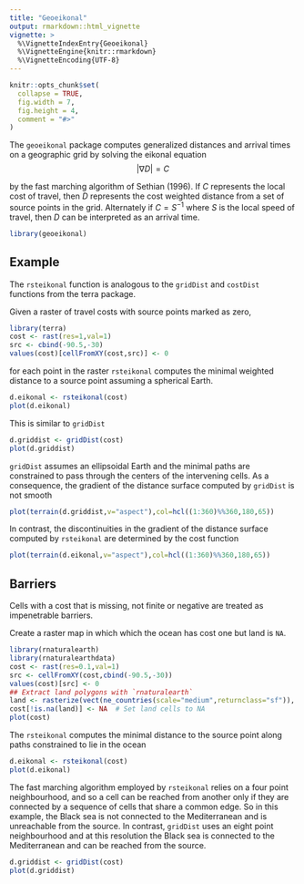 ```yaml
---
title: "Geoeikonal"
output: rmarkdown::html_vignette
vignette: >
  %\VignetteIndexEntry{Geoeikonal}
  %\VignetteEngine{knitr::rmarkdown}
  %\VignetteEncoding{UTF-8}
---
```


```r
knitr::opts_chunk$set(
  collapse = TRUE,
  fig.width = 7,
  fig.height = 4,
  comment = "#>"
)
```

The `geoeikonal` package computes generalized distances and arrival times on a geographic grid by
solving the eikonal equation
$$
| \nabla D | = C
$$

by the fast marching algorithm of Sethian (1996). If $C$ represents the local cost of travel, then 
$D$ represents the cost weighted distance from a set of source points in the grid.  Alternately if 
$C=S^{-1}$ where $S$ is the local speed of travel, then $D$ can be interpreted as an arrival time.

```r
library(geoeikonal)
```


## Example

The `rsteikonal` function is analogous to the `gridDist` and `costDist` functions from the terra
package.


Given a raster of travel costs with source points marked as zero, 
```r
library(terra)
cost <- rast(res=1,val=1)
src <- cbind(-90.5,-30)
values(cost)[cellFromXY(cost,src)] <- 0
```

for each point in the raster `rsteikonal` computes the minimal weighted distance to a source point 
assuming a spherical Earth.
```r
d.eikonal <- rsteikonal(cost)
plot(d.eikonal)
```

This is similar to `gridDist` 
```r
d.griddist <- gridDist(cost)
plot(d.griddist)
```

`gridDist` assumes an ellipsoidal Earth and the minimal paths are constrained to pass through the 
centers of the intervening cells. As a consequence, the gradient of the distance surface computed by
`gridDist` is not smooth 
```r
plot(terrain(d.griddist,v="aspect"),col=hcl((1:360)%%360,180,65))
```

In contrast, the discontinuities in the gradient of the distance surface computed by `rsteikonal` 
are determined by the cost function 
```r
plot(terrain(d.eikonal,v="aspect"),col=hcl((1:360)%%360,180,65))
```

## Barriers

Cells with a cost that is missing, not finite or negative are treated as impenetrable barriers. 


Create a raster map in which which the ocean has cost one but land is `NA`.
```r
library(rnaturalearth)
library(rnaturalearthdata)
cost <- rast(res=0.1,val=1)
src <- cellFromXY(cost,cbind(-90.5,-30))
values(cost)[src] <- 0
## Extract land polygons with `rnaturalearth`
land <- rasterize(vect(ne_countries(scale="medium",returnclass="sf")), cost, field = 1)
cost[!is.na(land)] <- NA  # Set land cells to NA
plot(cost)
```

The `rsteikonal` computes the minimal distance to the source point along paths constrained to lie in
the ocean
```r
d.eikonal <- rsteikonal(cost)
plot(d.eikonal)
```

The fast marching algorithm employed by `rsteikonal` relies on a four point neighbourhood, and so 
a cell can be reached from another only if they are connected by a sequence of cells that share a 
common edge. So in this example, the Black sea is not connected to the Mediterranean and is 
unreachable from the source.  In contrast, `gridDist` uses an eight point neighbourhood and at this 
resolution the Black sea is connected to the Mediterranean and can be reached from the source.
```r
d.griddist <- gridDist(cost)
plot(d.griddist)
```
